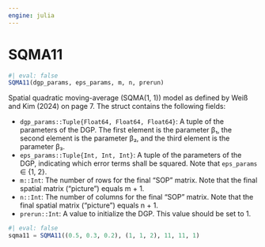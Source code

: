 ```yaml
---
engine: julia
---
```


# SQMA11 {#sec-doc}
    

::: {.callout-note appearance="simple" title="docblock" collapse=false}    


```julia
#| eval: false
SQMA11(dgp_params, eps_params, m, n, prerun)

```

Spatial quadratic moving-average (SQMA(1, 1)) model as defined by Weiß and Kim (2024) on page 7. The struct contains the following fields:
 
  * `dgp_params::Tuple{Float64, Float64, Float64}`: A tuple of the parameters of the DGP. The first element is the parameter β₁, the second element is the parameter β₂, and the third element is the parameter β₃.
  * `eps_params::Tuple{Int, Int, Int}`: A tuple of the parameters of the DGP, indicating which error terms shall be squared. Note that `eps_params` ∈ {1, 2}.
  * `m::Int`: The number of rows for the final "SOP" matrix. Note that the final spatial matrix ("picture") equals m + 1.
  * `n::Int`: The number of columns for the final "SOP" matrix. Note that the final spatial matrix ("picture") equals n + 1.
  * `prerun::Int`: A value to initialize the DGP. This value should be set to 1.

```julia
#| eval: false
sqma11 = SQMA11((0.5, 0.3, 0.2), (1, 1, 2), 11, 11, 1)

```



:::
    

